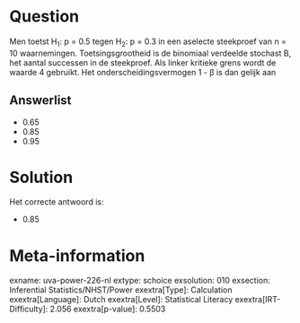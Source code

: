 Question
========

Men toetst H~1~: p = 0.5 tegen H~2~: p = 0.3 in een aselecte steekproef
van n = 10 waarnemingen. Toetsingsgrootheid is de binomiaal verdeelde
stochast B, het aantal successen in de steekproef. Als linker kritieke
grens wordt de waarde 4 gebruikt. Het onderscheidingsvermogen 1 - β is
dan gelijk aan


Answerlist
----------

* 0.65
* 0.85
* 0.95

Solution
========

Het correcte antwoord is: 

* 0.85

Meta-information
================
exname: uva-power-226-nl
extype: schoice
exsolution: 010
exsection: Inferential Statistics/NHST/Power
exextra[Type]: Calculation
exextra[Language]: Dutch
exextra[Level]: Statistical Literacy
exextra[IRT-Difficulty]: 2.056
exextra[p-value]: 0.5503
